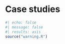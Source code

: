 # Case studies {#sec-case-studies-intro .unnumbered}

```r
#| echo: false
#| message: false
#| results: asis
source("warning.R")
```
